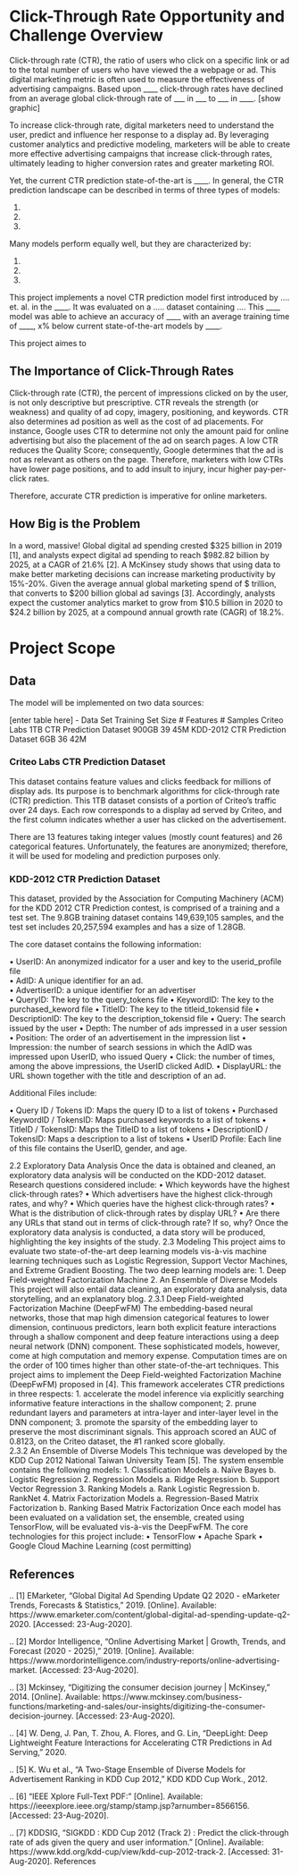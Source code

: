 <script type="text/x-mathjax-config">
MathJax.Hub.Config({
TeX: {
equationNumbers: {
autoNumber: "all",
formatNumber: function (n) {return ''+n}
}
}});</script>

# Click-Through Rate Opportunity and Challenge Overview               
Click-through rate (CTR), the ratio of users who click on a specific link or ad to the total number of users who have viewed the a webpage or ad. This digital marketing metric is often used to measure the effectiveness of advertising campaigns. Based upon ____ click-through rates have declined from an average global click-through rate of ___ in ___ to ___ in ____.
[show graphic]

To increase click-through rate, digital marketers need to understand the user, predict and influence her response to a display ad. By leveraging customer analytics and predictive modeling, marketers will be able to create more effective advertising campaigns that increase click-through rates, ultimately leading to higher conversion rates and greater marketing ROI. 

Yet, the current CTR prediction state-of-the-art is ____. In general, the CTR prediction landscape can be described in terms of three types of models:                  

1.    
2.   
3.     

Many models perform equally well, but they are characterized by:

1.
2.
3.

This project implements a novel CTR prediction model first introduced by .... et. al. in the ____. It was evaluated on a ..... dataset containing .... This ____ model was able to achieve an accuracy of ____ with an average training time of ____, x% below current state-of-the-art models by ____. 

This project aimes to 

## The Importance of Click-Through Rates

Click-through rate (CTR), the percent of impressions clicked on by the user, is not only descriptive but prescriptive. CTR reveals the strength (or weakness) and quality of ad copy, imagery, positioning, and keywords. CTR also determines ad position as well as the cost of ad placements. For instance, Google uses CTR to determine not only the amount paid for online advertising but also the placement of the ad on search pages.  A low CTR reduces the Quality Score; consequently, Google determines that the ad is not as relevant as others on the page. Therefore, marketers with low CTRs have lower page positions, and to add insult to injury, incur higher pay-per-click rates.

Therefore, accurate CTR prediction is imperative for online marketers.

## How Big is the Problem      

In a word, massive! Global digital ad spending crested $325 billion in 2019 [1], and analysts expect digital ad spending to reach $982.82 billion by 2025, at a CAGR of 21.6% [2]. A McKinsey study shows that using data to make better marketing decisions can increase marketing productivity by 15%-20%. Given the average annual global marketing spend of $ trillion, that converts to $200 billion global ad savings [3]. Accordingly, analysts expect the customer analytics market to grow from $10.5 billion in 2020 to $24.2 billion by 2025, at a compound annual growth rate (CAGR) of 18.2%. 


#	Project Scope
##	Data 
The model will be implemented on two data sources:            

[enter table here]
- Data Set	Training Set Size	# Features	# Samples
Criteo Labs 1TB CTR Prediction Dataset	900GB	39	45M
KDD-2012 CTR Prediction Dataset	6GB	36	42M

###	Criteo Labs CTR Prediction Dataset                  

This dataset contains feature values and clicks feedback for millions of display ads. Its purpose is to benchmark algorithms for click-through rate (CTR) prediction. This 1TB dataset consists of a portion of Criteo’s traffic over 24 days. Each row corresponds to a display ad served by Criteo, and the first column indicates whether a user has clicked on the advertisement.

There are 13 features taking integer values (mostly count features) and 26 categorical features. Unfortunately, the features are anonymized; therefore, it will be used for modeling and prediction purposes only.

### KDD-2012 CTR Prediction Dataset                   

This dataset, provided by the Association for Computing Machinery (ACM) for the KDD 2012 CTR Prediction contest, is comprised of a training and a test set.  The 9.8GB training dataset contains 149,639,105 samples, and the test set includes 20,257,594 examples and has a size of 1.28GB.

The core dataset contains the following information:          

•	UserID: An anonymized indicator for a user and key to the userid_profile file                   
•	AdID: A unique identifier for an ad.                  
•	AdvertiserID: a unique identifier for an advertiser                      
•	QueryID: The key to the query_tokens file
•	KeywordID: The key to the purchased_keword file
•	TitleID: The key to the titleid_tokensid file
•	DescriptionID: The key to the description_tokensid file
•	Query: The search issued by the user
•	Depth: The number of ads impressed in a user session
•	Position: The order of an advertisement in the impression list
•	Impression: the number of search sessions in which the AdID was impressed upon UserID, who issued Query
•	Click: the number of times, among the above impressions, the UserID clicked AdID.
•	DisplayURL: the URL shown together with the title and description of an ad.

Additional Files include:               

•	Query ID / Tokens ID: Maps the query ID to a list of tokens
•	Purchased KeywordID / TokensID: Maps purchased keywords to a list of tokens
•	TitleID / TokensID: Maps the TitleID to a list of tokens
•	DescriptionID / TokensID: Maps a description to a list of tokens
•	UserID Profile: Each line of this file contains the UserID, gender, and age.


2.2	Exploratory Data Analysis
Once the data is obtained and cleaned, an exploratory data analysis will be conducted on the KDD-2012 dataset.  Research questions considered include:
•	Which keywords have the highest click-through rates?
•	Which advertisers have the highest click-through rates, and why?
•	Which queries have the highest click-through rates?
•	What is the distribution of click-through rates by display URL?
•	Are there any URLs that stand out in terms of click-through rate? If so, why?
Once the exploratory data analysis is conducted, a data story will be produced, highlighting the key insights of the study.
2.3	Modeling
This project aims to evaluate two state-of-the-art deep learning models vis-à-vis machine learning techniques such as Logistic Regression, Support Vector Machines, and Extreme Gradient Boosting. The two deep learning models are:
1.	Deep Field-weighted Factorization Machine
2.	An Ensemble of Diverse Models
This project will also entail data cleaning, an exploratory data analysis, data storytelling, and an explanatory blog. 
2.3.1	Deep Field-weighted Factorization Machine (DeepFwFM)
The embedding-based neural networks, those that map high dimension categorical features to lower dimension, continuous predictors,  learn both explicit feature interactions through a shallow component and deep feature interactions using a deep neural network (DNN) component. These sophisticated models, however, come at high computation and memory expense. Computation times are on the order of 100 times higher than other state-of-the-art techniques.
This project aims to implement the Deep Field-weighted Factorization Machine (DeepFwFM) proposed in [4]. This framework accelerates CTR predictions in three respects:
1.	accelerate the model inference via explicitly searching informative feature interactions in the shallow component; 
2.	prune redundant layers and parameters at intra-layer and inter-layer level in the DNN component; 
3.	promote the sparsity of the embedding layer to preserve the most discriminant signals. 
This approach scored an AUC of 0.8123, on the Criteo dataset, the #1 ranked score globally.  
2.3.2	An Ensemble of Diverse Models
This technique was developed by the KDD Cup 2012 National Taiwan University Team [5]. The system ensemble contains the following models: 
1.	Classification Models
a.	Naïve Bayes
b.	Logistic Regression
2.	Regression Models
a.	Ridge Regression
b.	Support Vector Regression
3.	Ranking Models
a.	Rank Logistic Regression
b.	RankNet
4.	Matrix Factorization Models
a.	Regression-Based Matrix Factorization
b.	Ranking Based Matrix Factorization
Once each model has been evaluated on a validation set, the ensemble, created using TensorFlow, will be evaluated vis-à-vis the DeepFwFM.
The core technologies for this project include:
•	TensorFlow
•	Apache Spark
•	Google Cloud Machine Learning (cost permitting)



References
----------
.. [1]	EMarketer, “Global Digital Ad Spending Update Q2 2020 - eMarketer 
        Trends, Forecasts & Statistics,” 2019. [Online]. 
        Available: https://www.emarketer.com/content/global-digital-ad-spending-update-q2-2020. 
        [Accessed: 23-Aug-2020].

.. [2]	Mordor Intelligence, “Online Advertising Market | Growth, Trends, and 
        Forecast (2020 - 2025),” 2019. [Online]. 
        Available: https://www.mordorintelligence.com/industry-reports/online-advertising-market. 
        [Accessed: 23-Aug-2020].

.. [3]	Mckinsey, “Digitizing the consumer decision journey | McKinsey,” 2014. 
        [Online]. Available: 
        https://www.mckinsey.com/business-functions/marketing-and-sales/our-insights/digitizing-the-consumer-decision-journey. 
        [Accessed: 23-Aug-2020].

.. [4]	W. Deng, J. Pan, T. Zhou, A. Flores, and G. Lin, “DeepLight: Deep 
        Lightweight Feature Interactions for Accelerating CTR Predictions in 
        Ad Serving,” 2020.

.. [5]	K. Wu et al., “A Two-Stage Ensemble of Diverse Models for Advertisement 
        Ranking in KDD Cup 2012,” KDD KDD Cup Work., 2012.

.. [6]  “IEEE Xplore Full-Text PDF:” [Online]. 
        Available: https://ieeexplore.ieee.org/stamp/stamp.jsp?arnumber=8566156.
        [Accessed: 23-Aug-2020].

.. [7]  KDDSIG, “SIGKDD : KDD Cup 2012 (Track 2) : Predict the click-through 
        rate of ads given the query and user information.” [Online]. 
        Available: https://www.kdd.org/kdd-cup/view/kdd-cup-2012-track-2. 
        [Accessed: 31-Aug-2020].
References